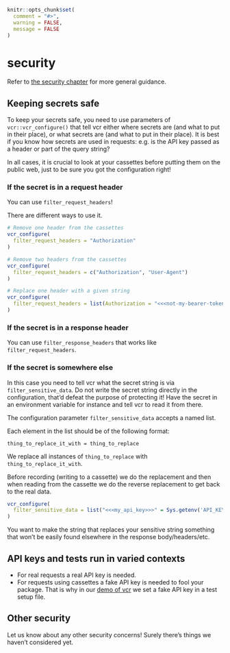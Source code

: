 ```r
knitr::opts_chunk$set(
  comment = "#>",
  warning = FALSE,
  message = FALSE
)
```


# security {#vcr-security}

Refer to [the security chapter](#security-chapter) for more general guidance.

## Keeping secrets safe {#api-keys-security}

To keep your secrets safe, you need to use parameters of `vcr::vcr_configure()` that tell vcr either where secrets are (and what to put in their place), or what secrets are (and what to put in their place).
It is best if you know how secrets are used in requests: e.g. is the API key passed as a header or part of the query string?

In all cases, it is crucial to look at your cassettes before putting them on the public web, just to be sure you got the configuration right!

### If the secret is in a request header

You can use `filter_request_headers`!

There are different ways to use it.

```r
# Remove one header from the cassettes
vcr_configure(
  filter_request_headers = "Authorization"
)

# Remove two headers from the cassettes
vcr_configure(
  filter_request_headers = c("Authorization", "User-Agent")
)

# Replace one header with a given string
vcr_configure(
  filter_request_headers = list(Authorization = "<<<not-my-bearer-token>>>")
)
```

### If the secret is in a response header

You can use `filter_response_headers` that works like `filter_request_headers`.

### If the secret is somewhere else

In this case you need to tell vcr what the secret string is via `filter_sensitive_data`. 
Do not write the secret string directly in the configuration, that'd defeat the purpose of protecting it!
Have the secret in an environment variable for instance and tell vcr to read it from there.

The configuration parameter `filter_sensitive_data` accepts a named list.

Each element in the list should be of the following format:

`thing_to_replace_it_with = thing_to_replace`

We replace all instances of `thing_to_replace` with `thing_to_replace_it_with`.

Before recording (writing to a cassette) we do the replacement and then when
reading from the cassette we do the reverse replacement to get back
to the real data.

```r
vcr_configure(
  filter_sensitive_data = list("<<<my_api_key>>>" = Sys.getenv('API_KEY'))
)
```

You want to make the string that replaces your sensitive string something that
won't be easily found elsewhere in the response body/headers/etc.

## API keys and tests run in varied contexts {#different-api-keys}

* For real requests a real API key is needed.
* For requests using cassettes a fake API key is needed to fool your package. That is 
why in our [demo of vcr](#vcr) we set a fake API key in a test setup file.

## Other security

Let us know about any other security concerns! Surely there's things we haven't
considered yet.
